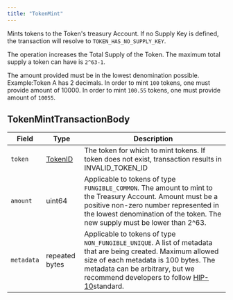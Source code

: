 ---
title: "TokenMint"
---


Mints tokens to the Token's treasury Account. If no Supply Key is defined, the transaction will resolve to `TOKEN_HAS_NO_SUPPLY_KEY`.

The operation increases the Total Supply of the Token. The maximum total supply a token can have is `2^63-1`.

The amount provided must be in the lowest denomination possible.\
Example:Token A has 2 decimals. In order to mint `100` tokens, one must provide amount of 10000. In order to mint `100.55` tokens, one must provide amount of `10055`.

## TokenMintTransactionBody

| Field      | Type                                                                                   | Description                                                                                                                                                                                                                                                                   |
| ---------- | -------------------------------------------------------------------------------------- | ----------------------------------------------------------------------------------------------------------------------------------------------------------------------------------------------------------------------------------------------------------------------------- |
| `token`    | [TokenID](/hedera/sdks-and-apis/hedera-api/basic-types/tokenid) | The token for which to mint tokens. If token does not exist, transaction results in INVALID\_TOKEN\_ID                                                                                                                                                                        |
| `amount`   | uint64                                                                                 | Applicable to tokens of type `FUNGIBLE_COMMON`. The amount to mint to the Treasury Account. Amount must be a positive non-zero number represented in the lowest denomination of the token. The new supply must be lower than 2^63.                                            |
| `metadata` | repeated bytes                                                                         | Applicable to tokens of type `NON_FUNGIBLE_UNIQUE`. A list of metadata that are being created. Maximum allowed size of each metadata is 100 bytes. The metadata can be arbitrary, but we recommend developers to follow [HIP-10](https://hips.hedera.com/hip/hip-10)standard. |
